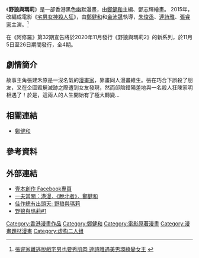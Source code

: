 {{refimprove|time=2014-02-06T01:45:17+00:00}}
{{Infobox comic book title
|title= 野狼與瑪莉 <br/>''Wolf & Mary''
|noimage= yes
|caption=
|schedule=
|format=
|genre=[[青年漫畫|青年漫畫]]
|publisher=[[壹本創作有限公司|壹本創作有限公司]]
|date= 2011年6月23日 - 7月7日
|issues= 全3期
|main_char_team= 張建禾、陳家明
|writers= [[鄭健和|鄭健和]]
|artists = 鄧志輝<br>阿傑多（封面美術）
|pencillers= 
|colorists= 精藝電腦製作有限公司
}}

《'''野狼與瑪莉'''》是一部香港黑色幽默漫畫，由[[鄭健和|鄭健和]]主編、鄧志輝繪畫。 2015年，改編成電影《[[宅男女神殺人狂|宅男女神殺人狂]]》，由[[鄭健和|鄭健和]]和[[金沛晟|金沛晟]]執導，[[朱俊丞|朱俊丞]]、[[連詩雅|連詩雅]]、[[張睿家|張睿家]]主演。<ref>[http://tw.movie.chinayes.com/news/content/20140208143342566551920 張睿家難逃脫戲宅男也要秀肌肉 連詩雅遇美男環繞變女王] {{webarchive|url=https://web.archive.org/web/20140306072906/http://tw.movie.chinayes.com/news/content/20140208143342566551920 |date=2014-03-06 }}</ref>

在《阿修羅》第32期宣告將於2020年11月發行《野狼與瑪莉2》的新系列，於11月5日至26日期間發行，全4期。

== 劇情簡介 ==
故事主角張建禾原是一沒名氣的[[漫畫家|漫畫家]]，靠畫同人漫畫維生。張在巧合下誤殺了朋友，又在企圖毀屍滅跡之際遭到女友發現，然而卻陰錯陽差地與一名殺人狂陳家明相遇了！於是，這兩人的人生開始有了極大轉變…

==相關連結==
*[[鄭健和|鄭健和]]

== 參考資料 ==
{{reflist}}

==外部連結==
* [https://www.facebook.com/pages/bookone/146052498741803 壹本創作 Facebook專頁] {{Wayback|url=https://www.facebook.com/pages/bookone/146052498741803 |date=20190614020905 }}
* [http://orientaldaily.on.cc/cnt/lifestyle/20130110/00327_001.html 一夫當關：港漫．《脫北者》．鄭健和] {{Wayback|url=http://orientaldaily.on.cc/cnt/lifestyle/20130110/00327_001.html |date=20140223110627 }}
* [https://web.archive.org/web/20140221233026/http://otaku-hong-kong.blogspot.hk/2014/02/when-geek-meets-serial-killer.html 佳作總有出頭天: 野狼與瑪莉]
* [http://www.fudanshi.net/?p=28228 野狼與瑪莉#1] {{Wayback|url=http://www.fudanshi.net/?p=28228 |date=20160305075851 }}

[[Category:香港漫畫作品|Category:香港漫畫作品]]
[[Category:鄭健和|Category:鄭健和]]
[[Category:電影原著漫畫|Category:電影原著漫畫]]
[[Category:漫畫題材漫畫|Category:漫畫題材漫畫]]
[[Category:虚构二人组|Category:虚构二人组]]